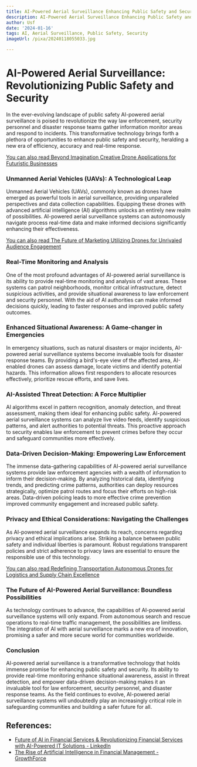 ```yaml
---
title: AI-Powered Aerial Surveillance Enhancing Public Safety and Security
description: AI-Powered Aerial Surveillance Enhancing Public Safety and Security
author: Usf
date: '2024-01-16'
tags: AI, Aerial Surveillance, Public Safety, Security
imageUrl: /pixa/20240118055033.jpg

---
```

# AI-Powered Aerial Surveillance: Revolutionizing Public Safety  and Security

In  the ever-evolving  landscape of public safety AI-powered aerial  surveillance is poised to revolutionize the way law enforcement, security  personnel and disaster response teams gather information monitor areas and respond to incidents. This transformative technology brings forth a plethora of  opportunities to enhance public  safety  and security, heralding a new era of efficiency, accuracy and real-time response.

[You can also read Beyond Imagination Creative Drone  Applications for  Futuristic  Businesses](Beyond%20Imagination%20Creative%20Drone%20Applications%20for%20Futuristic%20Businesses)


### Unmanned Aerial Vehicles (UAVs): A Technological  Leap

Unmanned Aerial Vehicles (UAVs), commonly known as drones have emerged as powerful tools in aerial surveillance, providing unparalleled perspectives  and data collection  capabilities. Equipping these drones with advanced artificial intelligence (AI) algorithms unlocks  an entirely new realm of possibilities. AI-powered aerial surveillance systems  can autonomously  navigate process  real-time data and make informed decisions significantly enhancing their effectiveness.

[You can also read The Future of  Marketing Utilizing  Drones for Unrivaled  Audience Engagement](The%20Future%20of%20Marketing%20Utilizing%20Drones%20for%20Unrivaled%20Audience%20Engagement)


### Real-Time  Monitoring and Analysis

One of the most profound advantages of AI-powered aerial surveillance is its  ability to provide real-time monitoring and analysis of vast areas. These systems can patrol neighborhoods, monitor critical infrastructure, detect suspicious  activities, and provide situational awareness to law enforcement and  security personnel. With the aid of AI authorities can make  informed decisions quickly, leading to faster responses and improved public safety outcomes.

### Enhanced Situational Awareness: A Game-changer  in Emergencies

In emergency situations, such as natural disasters or major incidents, AI-powered aerial surveillance systems  become invaluable tools for disaster response teams. By providing a bird's-eye view of the  affected area, AI-enabled drones can assess damage, locate victims and identify potential hazards. This information allows first responders to allocate resources effectively, prioritize rescue efforts, and save lives.

### AI-Assisted Threat Detection: A Force Multiplier

AI algorithms excel in pattern recognition, anomaly  detection, and threat assessment, making them  ideal for enhancing public safety. AI-powered aerial surveillance systems can analyze live video feeds, identify suspicious patterns, and alert authorities to potential threats. This proactive approach to security enables law enforcement to prevent crimes before they occur and  safeguard communities more effectively.

### Data-Driven Decision-Making:  Empowering Law Enforcement

The immense data-gathering capabilities of  AI-powered aerial surveillance systems provide law enforcement agencies with a wealth of information to inform their decision-making. By analyzing historical data, identifying  trends, and predicting  crime patterns, authorities can  deploy resources strategically, optimize patrol routes and focus their efforts on  high-risk areas.  Data-driven policing leads to more effective  crime  prevention improved community engagement and increased public safety.

### Privacy and Ethical Considerations: Navigating the Challenges

As AI-powered aerial surveillance expands its reach, concerns regarding privacy and ethical implications arise.  Striking a balance between public  safety and individual liberties is paramount. Robust regulations transparent policies and strict adherence to privacy laws  are essential to ensure the responsible use of this technology.

[You  can also read Redefining Transportation Autonomous Drones for  Logistics and Supply Chain Excellence](Redefining%20Transportation%20Autonomous%20Drones%20for%20Logistics%20and%20Supply%20Chain%20Excellence)


### The Future of AI-Powered Aerial Surveillance: Boundless Possibilities

As  technology continues to advance, the capabilities of AI-powered aerial surveillance systems will only expand. From autonomous  search  and rescue operations to real-time traffic management, the possibilities are limitless. The integration  of AI with aerial surveillance marks a new  era of innovation, promising a safer and  more secure world for communities worldwide.

### Conclusion

AI-powered aerial surveillance is a transformative technology  that holds immense  promise for enhancing public safety and security. Its ability to provide real-time monitoring enhance situational awareness, assist in threat detection, and empower data-driven decision-making makes  it an invaluable tool  for law enforcement, security personnel, and disaster response teams. As the  field continues to evolve, AI-powered aerial  surveillance systems will undoubtedly play  an increasingly critical role in safeguarding communities and building a  safer future for all.

## References:
- [Future of AI in Financial Services & Revolutionizing Financial Services with AI-Powered IT Solutions - LinkedIn](https://www.linkedin.com/pulse/future-ai-financial-services-revolutionizing-ai-powered-jha)
- [The Rise of Artificial Intelligence in Financial Management - GrowthForce](https://www.growthforce.com/blog/the-rise-of-artificial-intelligence-in-financial-management)
